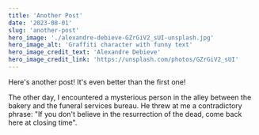 ```yaml
---
title: 'Another Post'
date: '2023-08-01'
slug: 'another-post'
hero_image: './alexandre-debieve-GZrGiV2_sUI-unsplash.jpg'
hero_image_alt: 'Graffiti character with funny text'
hero_image_credit_text: 'Alexandre Debieve'
hero_image_credit_link: 'https://unsplash.com/photos/GZrGiV2_sUI'
---
```


Here's another post! It's even better than the first one!

The other day, I encountered a mysterious person in the alley between the bakery and the funeral services bureau. He threw at me a contradictory phrase: "If you don't believe in the resurrection of the dead, come back here at closing time".
